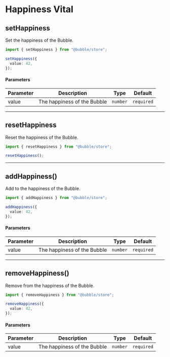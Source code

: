 # Happiness Vital

## setHappiness

Set the happiness of the Bubble.

```typescript
import { setHappiness } from "@bubble/store";

setHappiness({
  value: 42,
});
```

#### Parameters

| Parameter | Description                 | Type     | Default    |
| --------- | --------------------------- | -------- | ---------- |
| value     | The happiness of the Bubble | `number` | `required` |

---

## resetHappiness

Reset the happiness of the Bubble.

```typescript
import { resetHappiness } from "@bubble/store";

resetHappiness();
```

---

## addHappiness()

Add to the happiness of the Bubble.

```typescript
import { addHappiness } from "@bubble/store";

addHappiness({
  value: 42,
});
```

#### Parameters

| Parameter | Description                 | Type     | Default    |
| --------- | --------------------------- | -------- | ---------- |
| value     | The happiness of the Bubble | `number` | `required` |

---

## removeHappiness()

Remove from the happiness of the Bubble.

```typescript
import { removeHappiness } from "@bubble/store";

removeHappiness({
  value: 42,
});
```

#### Parameters

| Parameter | Description                 | Type     | Default    |
| --------- | --------------------------- | -------- | ---------- |
| value     | The happiness of the Bubble | `number` | `required` |
